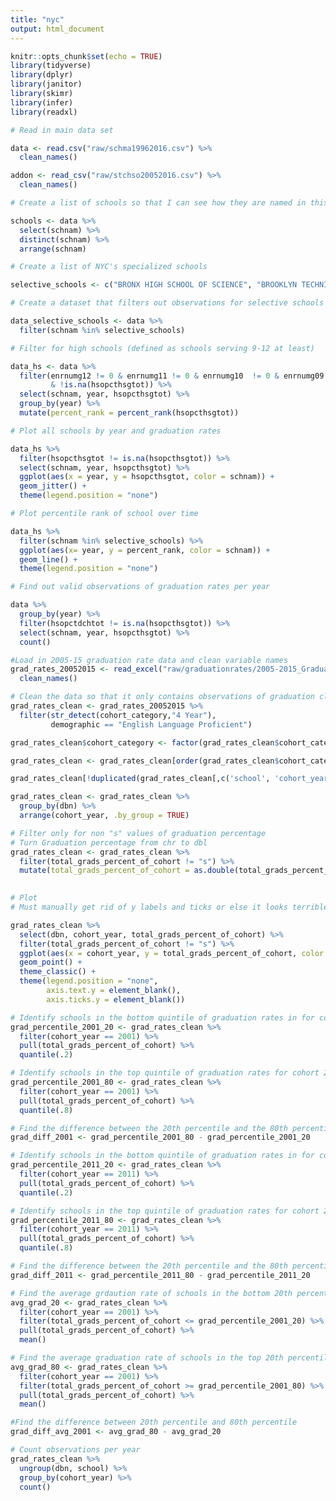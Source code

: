 ```yaml
---
title: "nyc"
output: html_document
---
```


```r
knitr::opts_chunk$set(echo = TRUE)
library(tidyverse)
library(dplyr)
library(janitor)
library(skimr)
library(infer)
library(readxl)
```

```r
# Read in main data set

data <- read.csv("raw/schma19962016.csv") %>% 
  clean_names()

addon <- read_csv("raw/stchso20052016.csv") %>% 
  clean_names()

# Create a list of schools so that I can see how they are named in this data

schools <- data %>% 
  select(schnam) %>% 
  distinct(schnam) %>% 
  arrange(schnam)

# Create a list of NYC's specialized schools

selective_schools <- c("BRONX HIGH SCHOOL OF SCIENCE", "BROOKLYN TECHNICAL HIGH SCHOOL", "STATEN ISLAND TECHNICAL HS", "STUYVESANT HIGH SCHOOL", "BROOKLYN LATIN, THE", "QUEENS HIGH SCHOOL FOR THE SCIENCES AT YORK COLLEG", "HIGH SCHOOL FOR MATHEMATICS, SCIENCE AND ENGINEERI", "HIGH SCHOOL OF AMERICAN STUDIES AT LEHMAN COLLEGE")

# Create a dataset that filters out observations for selective schools

data_selective_schools <- data %>% 
  filter(schnam %in% selective_schools)

```

```r

# Filter for high schools (defined as schools serving 9-12 at least)  

data_hs <- data %>% 
  filter(enrnumg12 != 0 & enrnumg11 != 0 & enrnumg10  != 0 & enrnumg09 != 0 
         & !is.na(hsopcthsgtot)) %>% 
  select(schnam, year, hsopcthsgtot) %>% 
  group_by(year) %>% 
  mutate(percent_rank = percent_rank(hsopcthsgtot))

# Plot all schools by year and graduation rates

data_hs %>% 
  filter(hsopcthsgtot != is.na(hsopcthsgtot)) %>% 
  select(schnam, year, hsopcthsgtot) %>% 
  ggplot(aes(x = year, y = hsopcthsgtot, color = schnam)) + 
  geom_jitter() +
  theme(legend.position = "none")

# Plot percentile rank of school over time

data_hs %>% 
  filter(schnam %in% selective_schools) %>% 
  ggplot(aes(x= year, y = percent_rank, color = schnam)) +
  geom_line() +
  theme(legend.position = "none")

# Find out valid observations of graduation rates per year

data %>% 
  group_by(year) %>% 
  filter(hsopctdchtot != is.na(hsopcthsgtot)) %>% 
  select(schnam, year, hsopcthsgtot) %>% 
  count()

```

```r
#Load in 2005-15 graduation rate data and clean variable names
grad_rates_20052015 <- read_excel("raw/graduationrates/2005-2015_Graduation_Rates_Public_School.xlsx") %>% 
  clean_names() 

# Clean the data so that it only contains observations of graduation classes for 4 Year August (or 4 Year June if August is not available)
grad_rates_clean <- grad_rates_20052015 %>% 
  filter(str_detect(cohort_category,"4 Year"), 
         demographic == "English Language Proficient")

grad_rates_clean$cohort_category <- factor(grad_rates_clean$cohort_category, levels = c("4 Year August", "4 Year  June"))

grad_rates_clean <- grad_rates_clean[order(grad_rates_clean$cohort_category),]

grad_rates_clean[!duplicated(grad_rates_clean[,c('school', 'cohort_year')]),]

grad_rates_clean <- grad_rates_clean %>% 
  group_by(dbn) %>% 
  arrange(cohort_year, .by_group = TRUE)

# Filter only for non "s" values of graduation percentage
# Turn Graduation percentage from chr to dbl
grad_rates_clean <- grad_rates_clean %>% 
  filter(total_grads_percent_of_cohort != "s") %>% 
  mutate(total_grads_percent_of_cohort = as.double(total_grads_percent_of_cohort))
  

# Plot 
# Must manually get rid of y labels and ticks or else it looks terrible

grad_rates_clean %>% 
  select(dbn, cohort_year, total_grads_percent_of_cohort) %>% 
  filter(total_grads_percent_of_cohort != "s") %>% 
  ggplot(aes(x = cohort_year, y = total_grads_percent_of_cohort, color = dbn)) +
  geom_point() +
  theme_classic() + 
  theme(legend.position = "none",
        axis.text.y = element_blank(),
        axis.ticks.y = element_blank())
```


```r
# Identify schools in the bottom quintile of graduation rates in for cohort 2001
grad_percentile_2001_20 <- grad_rates_clean %>%
  filter(cohort_year == 2001) %>% 
  pull(total_grads_percent_of_cohort) %>% 
  quantile(.2) 

# Identify schools in the top quintile of graduation rates for cohort 2001
grad_percentile_2001_80 <- grad_rates_clean %>%
  filter(cohort_year == 2001) %>% 
  pull(total_grads_percent_of_cohort) %>% 
  quantile(.8)  

# Find the difference between the 20th percentile and the 80th percentile
grad_diff_2001 <- grad_percentile_2001_80 - grad_percentile_2001_20

# Identify schools in the bottom quintile of graduation rates in for cohort 2011
grad_percentile_2011_20 <- grad_rates_clean %>%
  filter(cohort_year == 2011) %>% 
  pull(total_grads_percent_of_cohort) %>% 
  quantile(.2) 

# Identify schools in the top quintile of graduation rates for cohort 2011
grad_percentile_2011_80 <- grad_rates_clean %>%
  filter(cohort_year == 2011) %>% 
  pull(total_grads_percent_of_cohort) %>% 
  quantile(.8)  

# Find the difference between the 20th percentile and the 80th percentile in 2011
grad_diff_2011 <- grad_percentile_2011_80 - grad_percentile_2011_20

# Find the average grdaution rate of schools in the bottom 20th percentile
avg_grad_20 <- grad_rates_clean %>% 
  filter(cohort_year == 2001) %>% 
  filter(total_grads_percent_of_cohort <= grad_percentile_2001_20) %>% 
  pull(total_grads_percent_of_cohort) %>% 
  mean()

# Find the average graduation rate of schools in the top 20th percentile
avg_grad_80 <- grad_rates_clean %>% 
  filter(cohort_year == 2001) %>% 
  filter(total_grads_percent_of_cohort >= grad_percentile_2001_80) %>% 
  pull(total_grads_percent_of_cohort) %>% 
  mean()

#Find the difference between 20th percentile and 80th percentile
grad_diff_avg_2001 <- avg_grad_80 - avg_grad_20
```


```r
# Count observations per year
grad_rates_clean %>% 
  ungroup(dbn, school) %>% 
  group_by(cohort_year) %>% 
  count()


```







